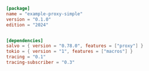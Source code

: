 
```toml  title="proxy-simple/Cargo.toml"
[package]
name = "example-proxy-simple"
version = "0.1.0"
edition = "2024"


[dependencies]
salvo = { version = "0.78.0", features = ["proxy"] }
tokio = { version = "1", features = ["macros"] }
tracing = "0.1"
tracing-subscriber = "0.3"

```